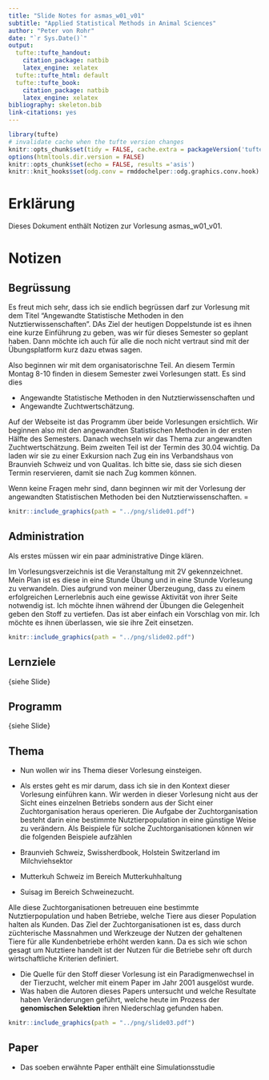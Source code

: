 ```yaml
---
title: "Slide Notes for asmas_w01_v01"
subtitle: "Applied Statistical Methods in Animal Sciences"
author: "Peter von Rohr"
date: "`r Sys.Date()`"
output:
  tufte::tufte_handout:
    citation_package: natbib
    latex_engine: xelatex
  tufte::tufte_html: default
  tufte::tufte_book:
    citation_package: natbib
    latex_engine: xelatex
bibliography: skeleton.bib
link-citations: yes
---
```


```r
library(tufte)
# invalidate cache when the tufte version changes
knitr::opts_chunk$set(tidy = FALSE, cache.extra = packageVersion('tufte'))
options(htmltools.dir.version = FALSE)
knitr::opts_chunk$set(echo = FALSE, results ='asis') 
knitr::knit_hooks$set(odg.conv = rmddochelper::odg.graphics.conv.hook)
```

# Erklärung
Dieses Dokument enthält Notizen zur Vorlesung asmas_w01_v01.

# Notizen

## Begrüssung
Es freut mich sehr, dass ich sie endlich begrüssen darf zur Vorlesung mit dem Titel "Angewandte Statistische Methoden in den Nutztierwissenschaften". DAs Ziel der heutigen Doppelstunde ist es ihnen eine kurze Einführung zu geben, was wir für dieses Semester so geplant haben. Dann möchte ich auch für alle die noch nicht vertraut sind mit der Übungsplatform kurz dazu etwas sagen.

Also beginnen wir mit dem organisatorischne Teil. An diesem Termin Montag 8-10 finden in diesem Semester zwei Vorlesungen statt. Es sind dies 

* Angewandte Statistische Methoden in den Nutztierwissenschaften und 
* Angewandte Zuchtwertschätzung.

Auf der Webseite ist das Programm über beide Vorlesungen ersichtlich. Wir beginnen also mit den angewandten Statistischen Methoden in der ersten Hälfte des Semesters. Danach wechseln wir das Thema zur angewandten Zuchtwertschätzung. Beim zweiten Teil ist der Termin des 30.04 wichtig. Da laden wir sie zu einer Exkursion nach Zug ein ins Verbandshaus von Braunvieh Schweiz und von Qualitas. Ich bitte sie, dass sie sich diesen Termin reservieren, damit sie nach Zug kommen können. 

Wenn keine Fragen mehr sind, dann beginnen wir mit der Vorlesung der angewandten Statistischen Methoden bei den Nutztierwissenschaften. =

```r
knitr::include_graphics(path = "../png/slide01.pdf")
```

## Administration
Als erstes müssen wir ein paar administrative Dinge klären. 

Im Vorlesungsverzeichnis ist die Veranstaltung mit 2V gekennzeichnet. Mein Plan ist es diese in eine Stunde Übung und in eine Stunde Vorlesung zu verwandeln. Dies aufgrund von meiner Überzeugung, dass zu einem erfolgreichen Lernerlebnis auch eine gewisse Aktivität von ihrer Seite notwendig ist. Ich möchte ihnen während der Übungen die Gelegenheit geben den Stoff zu vertiefen. Das ist aber einfach ein Vorschlag von mir. Ich möchte es ihnen überlassen, wie sie ihre Zeit einsetzen.

```r
knitr::include_graphics(path = "../png/slide02.pdf")
```


## Lernziele
{siehe Slide}


## Programm
{siehe Slide}


## Thema
* Nun wollen wir ins Thema dieser Vorlesung einsteigen. 
* Als erstes geht es mir darum, dass ich sie in den Kontext dieser Vorlesung einführen kann. Wir werden in dieser Vorlesung nicht aus der Sicht eines einzelnen Betriebs sondern aus der Sicht einer Zuchtorganisation heraus operieren. Die Aufgabe der Zuchtorganisation besteht darin eine bestimmte Nutztierpopulation in eine günstige Weise zu verändern. Als Beispiele für solche Zuchtorganisationen können wir die folgenden Beispiele aufzählen

* Braunvieh Schweiz, Swissherdbook, Holstein Switzerland im Milchviehsektor
* Mutterkuh Schweiz im Bereich Mutterkuhhaltung
* Suisag im Bereich Schweinezucht.

Alle diese Zuchtorganisationen betreuuen eine bestimmte Nutztierpopulation und haben Betriebe, welche Tiere aus dieser Population halten als Kunden. Das Ziel der Zuchtorganisationen ist es, dass durch züchterische Massnahmen und Werkzeuge der Nutzen der gehaltenen Tiere für alle Kundenbetriebe erhöht werden kann. Da es sich wie schon gesagt um Nutztiere handelt ist der Nutzen für die Betriebe sehr oft durch wirtschaftliche Kriterien definiert.



* Die Quelle für den Stoff dieser Vorlesung ist ein Paradigmenwechsel in der Tierzucht, welcher mit einem Paper im Jahr 2001 ausgelöst wurde. 
* Was haben die Autoren dieses Papers untersucht und welche Resultate haben Veränderungen geführt, welche heute im Prozess der __genomischen Selektion__ ihren Niederschlag gefunden haben.

```r
knitr::include_graphics(path = "../png/slide03.pdf")
```


## Paper
* Das soeben erwähnte Paper enthält eine Simulationsstudie


